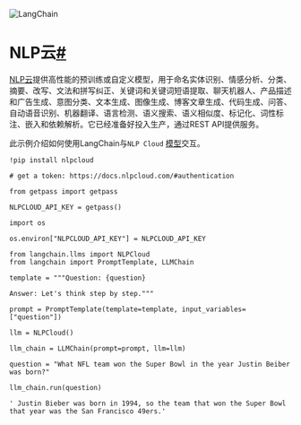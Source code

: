 

<Head>
  <script>
    {
      `(function() {
         var _hmt = _hmt || [];
(function() {
  var hm = document.createElement("script");
  hm.src = "https://hm.baidu.com/hm.js?e60fb290e204e04c5cb6f79b0ac1e697";
  var s = document.getElementsByTagName("script")[0]; 
  s.parentNode.insertBefore(hm, s);
})();
       })();`
    }
  </script>
</Head>

![LangChain](https://pica.zhimg.com/50/v2-56e8bbb52aa271012541c1fe1ceb11a2_r.gif)





NLP云[#](#nlp-cloud "此标题的永久链接")
==============================

[NLP云](https://nlpcloud.io)提供高性能的预训练或自定义模型，用于命名实体识别、情感分析、分类、摘要、改写、文法和拼写纠正、关键词和关键词短语提取、聊天机器人、产品描述和广告生成、意图分类、文本生成、图像生成、博客文章生成、代码生成、问答、自动语音识别、机器翻译、语言检测、语义搜索、语义相似度、标记化、词性标注、嵌入和依赖解析。它已经准备好投入生产，通过REST API提供服务。

此示例介绍如何使用LangChain与`NLP Cloud` [模型](https://docs.nlpcloud.com/#models)交互。

```
!pip install nlpcloud

```

```
# get a token: https://docs.nlpcloud.com/#authentication

from getpass import getpass

NLPCLOUD_API_KEY = getpass()

```

```
import os

os.environ["NLPCLOUD_API_KEY"] = NLPCLOUD_API_KEY

```

```
from langchain.llms import NLPCloud
from langchain import PromptTemplate, LLMChain

```

```
template = """Question: {question}

Answer: Let's think step by step."""

prompt = PromptTemplate(template=template, input_variables=["question"])

```

```
llm = NLPCloud()

```

```
llm_chain = LLMChain(prompt=prompt, llm=llm)

```

```
question = "What NFL team won the Super Bowl in the year Justin Beiber was born?"

llm_chain.run(question)

```

```
' Justin Bieber was born in 1994, so the team that won the Super Bowl that year was the San Francisco 49ers.'

```

